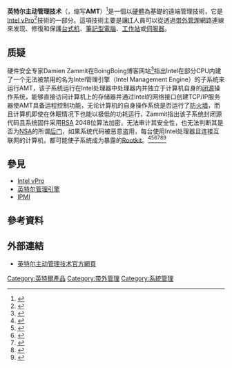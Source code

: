 {{请求翻译}}
{{NoteTA
|G1=IT
}}
'''英特尔主动管理技术'''（{{lang-en|Intel Active Management Technology}}，缩写'''AMT'''）<ref name="AMT">{{Cite web |url=http://www.intel.com/cd/network/communications/apac/zho/217823.htm |title=英特尔主动管理技术 |access-date=2010-04-03 |archive-date=2009-03-10 |archive-url=https://web.archive.org/web/20090310113544/http://www3.intel.com/cd/network/communications/apac/zho/217823.htm |dead-url=no }}</ref>是一個以[[硬體|硬體]]為基礎的遠端管理技術，它是[[Intel_vPro|Intel vPro]]<ref name="vPro">{{Cite web |url=http://www.intel.com/technology/vpro/ |title=Intel vPro Technology  |access-date=2009-07-13 |archive-date=2011-06-26 |archive-url=https://web.archive.org/web/20110626061319/http://www.intel.com/technology/vpro/ |dead-url=no }}</ref>技術的一部分。這項技術主要是讓[[IT|IT]]人員可以從透過[[带外管理|带外管理]]網路連線來发现、修復和保護[[台式机|台式机]]、[[筆記型電腦|筆記型電腦]]、[[工作站|工作站]]或[[伺服器|伺服器]]。

== 质疑 ==
硬件安全专家Damien Zammit在BoingBoing博客网站<ref>{{Cite web|url =https://boingboing.net/2016/06/15/intel-x86-processors-ship-with.html|title =Intel x86s hide another CPU that can take over your machine (you can't audit it)|publisher =Boing Boing|accessdate =2016-07-31|archive-date =2021-05-06|archive-url =https://web.archive.org/web/20210506182514/https://boingboing.net/2016/06/15/intel-x86-processors-ship-with.html|dead-url =no}}</ref>指出Intel在部分CPU内建了一个无法被禁用的名为Intel管理引擎（Intel Management Engine）的子系统来运行AMT，该子系统运行在Intel处理器中处理器内并独立于计算机自身的[[闭源|闭源]]操作系统，能够直接访问计算机上的存储器并通过Intel的网络接口创建TCP/IP服务器使AMT具备运程控制功能，无论计算机的自身操作系统是否运行了[[防火墙|防火墙]]，而且计算机即使在休眠情况下也能以极低的功耗运行，Zammit指出该子系统封闭源代码且系统固件采用[[RSA加密演算法|RSA]] 2048位算法加密，无法审计其安全性，也无法判断其是否为[[NSA|NSA]]的所谓[[后门|后门]]，如果系统代码被恶意盗用，每台使用Intel处理器且连接互联网的计算机，都可能使子系统成为暴露的[[Rootkit|Rootkit]]。<ref>{{cite news|url=http://www.cnbeta.com/articles/511489.htm|title=研究人员称Intel处理器ME管理引擎是无法移除的安全隐患|publisher=cnBeta|date=2016-06-17|accessdate=2016-07-31|author=E安全|archive-date=2016-08-23|archive-url=https://web.archive.org/web/20160823055115/http://www.cnbeta.com/articles/511489.htm|dead-url=no}}</ref><ref>{{cite web|title=研究人员发现了关闭英特尔 ME 的方法|url=http://www.solidot.org/story?sid=53659|website=solidot|accessdate=2017-09-21|date=2017-08-30|archive-date=2017-09-21|archive-url=https://web.archive.org/web/20170921144820/http://www.solidot.org/story?sid=53659|dead-url=no}}</ref><ref>{{cite web|title=研究人员找到方法利用英特尔的 Management Engine|url=http://www.solidot.org/story?sid=53914|website=solidot|accessdate=2017-09-21|date=2017-09-21|archive-date=2017-09-27|archive-url=https://web.archive.org/web/20170927065446/http://www.solidot.org/story?sid=53914|dead-url=no}}</ref><ref>{{cite web|title=英特爾修補AMT等遠端管理技術的權限擴張漏洞|url=http://www.ithome.com.tw/news/113815|website=iThome|accessdate=2017-09-21|date=2017-05-02|archive-date=2020-06-19|archive-url=https://web.archive.org/web/20200619222852/https://www.ithome.com.tw/news/113815|dead-url=no}}</ref><ref>{{cite web|author1=谢幺|title=英特尔曝高危漏洞，存在近十年未修补|url=https://www.leiphone.com/news/201705/DngTLQmhpg18gqrW.html|website=雷锋网|accessdate=2017-09-21|date=2017-05-04|archive-date=2019-09-24|archive-url=https://web.archive.org/web/20190924112624/https://www.leiphone.com/news/201705/DngTLQmhpg18gqrW.html|dead-url=no}}</ref><ref>{{cite web|title=英特尔管理引擎再现漏洞 关机状态也能独立运行|url=http://tech.163.com/17/1121/22/D3Q56E8100097U7T.html|website=网易科技|accessdate=2017-11-21|date=2017-11-21|archive-date=2017-12-01|archive-url=https://web.archive.org/web/20171201033545/http://tech.163.com/17/1121/22/D3Q56E8100097U7T.html|dead-url=no}}</ref>

== 參見 ==
*[[Intel_vPro|Intel vPro]]
*[[英特尔管理引擎|英特尔管理引擎]]
*[[IPMI|IPMI]]

== 參考資料 ==
{{reflist}}

== 外部連結 ==
* [http://www.intel.cn/content/www/cn/zh/architecture-and-technology/intel-active-management-technology.html 英特尔主动管理技术官方網頁] {{Wayback|url=http://www.intel.cn/content/www/cn/zh/architecture-and-technology/intel-active-management-technology.html |date=20210126025838 }}{{zh-cn}}

{{intel}}

[[Category:英特爾產品|Category:英特爾產品]]
[[Category:带外管理|Category:带外管理]]
[[Category:系統管理|Category:系統管理]]